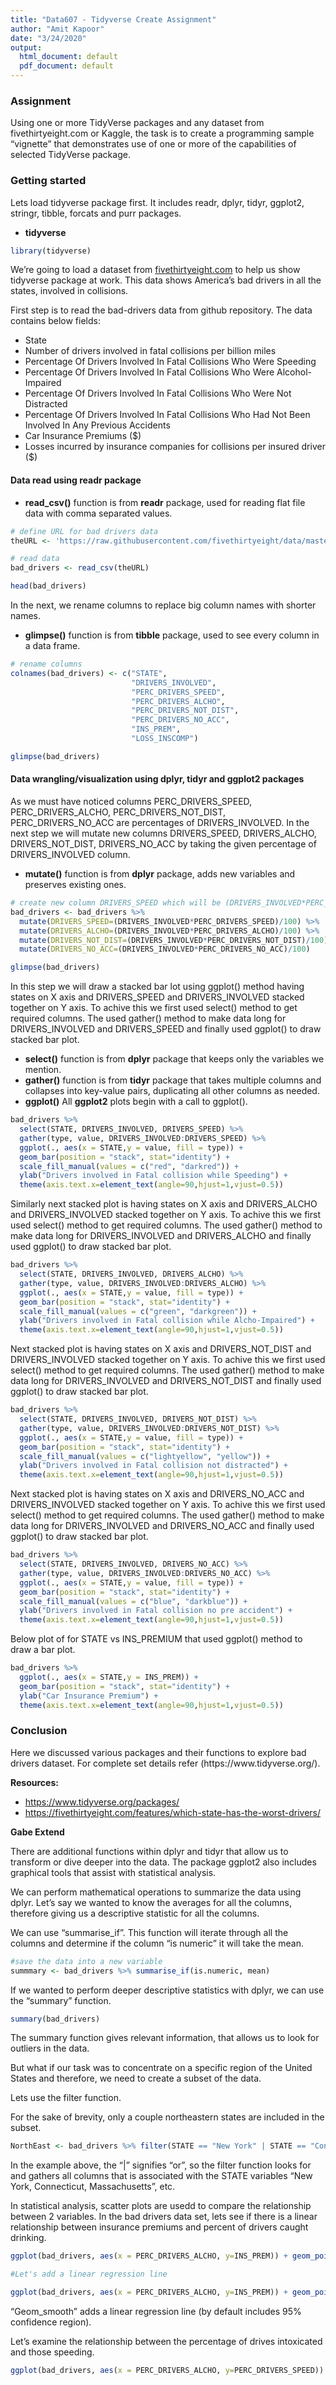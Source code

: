 ```yaml
---
title: "Data607 - Tidyverse Create Assignment"
author: "Amit Kapoor"
date: "3/24/2020"
output:
  html_document: default
  pdf_document: default
---
```


### Assignment

Using one or more TidyVerse packages and any dataset from fivethirtyeight.com or Kaggle, the task is to create a programming sample “vignette” that demonstrates use of one or more of the capabilities of selected TidyVerse package.


### Getting started

Lets load tidyverse package first. It includes readr, dplyr, tidyr, ggplot2, stringr, tibble, forcats and purr packages.

* **tidyverse** 


```r
library(tidyverse)
```
  
We're going to load a dataset from [fivethirtyeight.com](https://fivethirtyeight.com/features/which-state-has-the-worst-drivers/) to help us show tidyverse package at work. This data shows America’s bad drivers in all the states, involved in collisions. 


First step is to read the bad-drivers data from github repository. The data contains below fields:

* State	
* Number of drivers involved in fatal collisions per billion miles
* Percentage Of Drivers Involved In Fatal Collisions Who Were Speeding	
* Percentage Of Drivers Involved In Fatal Collisions Who Were Alcohol-Impaired	
* Percentage Of Drivers Involved In Fatal Collisions Who Were Not Distracted	
* Percentage Of Drivers Involved In Fatal Collisions Who Had Not Been Involved In Any Previous Accidents	
* Car Insurance Premiums ($)	
* Losses incurred by insurance companies for collisions per insured driver ($)



#### Data read using readr package

* **read_csv()** function is from **readr** package, used for reading flat file data with comma separated values.


```r

# define URL for bad drivers data
theURL <- 'https://raw.githubusercontent.com/fivethirtyeight/data/master/bad-drivers/bad-drivers.csv'

# read data
bad_drivers <- read_csv(theURL)

head(bad_drivers)
```

In the next, we rename columns to replace big column names with shorter names.

* **glimpse()** function is from **tibble** package, used to see every column in a data frame.

```r
# rename columns
colnames(bad_drivers) <- c("STATE", 
                           "DRIVERS_INVOLVED", 
                           "PERC_DRIVERS_SPEED", 
                           "PERC_DRIVERS_ALCHO", 
                           "PERC_DRIVERS_NOT_DIST", 
                           "PERC_DRIVERS_NO_ACC", 
                           "INS_PREM", 
                           "LOSS_INSCOMP")

glimpse(bad_drivers)
```



#### Data wrangling/visualization using dplyr, tidyr and ggplot2 packages

As we must have noticed columns PERC_DRIVERS_SPEED, PERC_DRIVERS_ALCHO, PERC_DRIVERS_NOT_DIST, PERC_DRIVERS_NO_ACC are percentages of DRIVERS_INVOLVED. In the next step we will mutate new columns DRIVERS_SPEED, DRIVERS_ALCHO, DRIVERS_NOT_DIST, DRIVERS_NO_ACC by taking the given percentage of DRIVERS_INVOLVED column.

* **mutate()** function is from **dplyr** package, adds new variables and preserves existing ones.



```r
# create new column DRIVERS_SPEED which will be (DRIVERS_INVOLVED*PERC_DRIVERS_SPEED)/100
bad_drivers <- bad_drivers %>% 
  mutate(DRIVERS_SPEED=(DRIVERS_INVOLVED*PERC_DRIVERS_SPEED)/100) %>% 
  mutate(DRIVERS_ALCHO=(DRIVERS_INVOLVED*PERC_DRIVERS_ALCHO)/100) %>% 
  mutate(DRIVERS_NOT_DIST=(DRIVERS_INVOLVED*PERC_DRIVERS_NOT_DIST)/100) %>% 
  mutate(DRIVERS_NO_ACC=(DRIVERS_INVOLVED*PERC_DRIVERS_NO_ACC)/100)

glimpse(bad_drivers)
```


In this step we will draw a stacked bar lot using ggplot() method having states on X axis and DRIVERS_SPEED and DRIVERS_INVOLVED stacked together on Y axis. To achive this we first used select() method to get required columns. The used gather() method to make data long for DRIVERS_INVOLVED and DRIVERS_SPEED and finally used ggplot() to draw stacked bar plot.

* **select()** function is from **dplyr** package that keeps only the variables we mention.
* **gather()** function is from **tidyr** package that takes multiple columns and collapses into key-value pairs, duplicating all other columns as needed.
* **ggplot()** All **ggplot2** plots begin with a call to ggplot().

```r
bad_drivers %>% 
  select(STATE, DRIVERS_INVOLVED, DRIVERS_SPEED) %>% 
  gather(type, value, DRIVERS_INVOLVED:DRIVERS_SPEED) %>% 
  ggplot(., aes(x = STATE,y = value, fill = type)) + 
  geom_bar(position = "stack", stat="identity") + 
  scale_fill_manual(values = c("red", "darkred")) + 
  ylab("Drivers involved in Fatal collision while Speeding") + 
  theme(axis.text.x=element_text(angle=90,hjust=1,vjust=0.5))

```

Similarly next stacked plot is having states on X axis and DRIVERS_ALCHO and DRIVERS_INVOLVED stacked together on Y axis. To achive this we first used select() method to get required columns. The used gather() method to make data long for DRIVERS_INVOLVED and DRIVERS_ALCHO and finally used ggplot() to draw stacked bar plot.



```r
bad_drivers %>% 
  select(STATE, DRIVERS_INVOLVED, DRIVERS_ALCHO) %>% 
  gather(type, value, DRIVERS_INVOLVED:DRIVERS_ALCHO) %>% 
  ggplot(., aes(x = STATE,y = value, fill = type)) + 
  geom_bar(position = "stack", stat="identity") + 
  scale_fill_manual(values = c("green", "darkgreen")) + 
  ylab("Drivers involved in Fatal collision while Alcho-Impaired") + 
  theme(axis.text.x=element_text(angle=90,hjust=1,vjust=0.5))

```


Next stacked plot is having states on X axis and DRIVERS_NOT_DIST and DRIVERS_INVOLVED stacked together on Y axis. To achive this we first used select() method to get required columns. The used gather() method to make data long for DRIVERS_INVOLVED and DRIVERS_NOT_DIST and finally used ggplot() to draw stacked bar plot.



```r
bad_drivers %>% 
  select(STATE, DRIVERS_INVOLVED, DRIVERS_NOT_DIST) %>% 
  gather(type, value, DRIVERS_INVOLVED:DRIVERS_NOT_DIST) %>% 
  ggplot(., aes(x = STATE,y = value, fill = type)) + 
  geom_bar(position = "stack", stat="identity") + 
  scale_fill_manual(values = c("lightyellow", "yellow")) + 
  ylab("Drivers involved in Fatal collision not distracted") + 
  theme(axis.text.x=element_text(angle=90,hjust=1,vjust=0.5))

```



Next stacked plot is having states on X axis and DRIVERS_NO_ACC and DRIVERS_INVOLVED stacked together on Y axis. To achive this we first used select() method to get required columns. The used gather() method to make data long for DRIVERS_INVOLVED and DRIVERS_NO_ACC and finally used ggplot() to draw stacked bar plot.


```r
bad_drivers %>% 
  select(STATE, DRIVERS_INVOLVED, DRIVERS_NO_ACC) %>% 
  gather(type, value, DRIVERS_INVOLVED:DRIVERS_NO_ACC) %>% 
  ggplot(., aes(x = STATE,y = value, fill = type)) + 
  geom_bar(position = "stack", stat="identity") + 
  scale_fill_manual(values = c("blue", "darkblue")) + 
  ylab("Drivers involved in Fatal collision no pre accident") + 
  theme(axis.text.x=element_text(angle=90,hjust=1,vjust=0.5))

```


Below plot of for STATE vs INS_PREMIUM that used ggplot() method to draw a bar plot.


```r
bad_drivers %>% 
  ggplot(., aes(x = STATE,y = INS_PREM)) + 
  geom_bar(position = "stack", stat="identity") + 
  ylab("Car Insurance Premium") + 
  theme(axis.text.x=element_text(angle=90,hjust=1,vjust=0.5))
```



### **Conclusion**
Here we discussed various packages and their functions to explore bad drivers dataset. For complete set details refer  (https://www.tidyverse.org/).



**Resources:**

* [https://www.tidyverse.org/packages/](https://www.tidyverse.org/packages/)
* [https://fivethirtyeight.com/features/which-state-has-the-worst-drivers/](https://fivethirtyeight.com/features/which-state-has-the-worst-drivers/)


**Gabe Extend**

There are additional functions within dplyr and tidyr that allow us to transform or dive deeper into the data. The package ggplot2 also includes graphical tools that assist with statistical analysis.

We can perform mathematical operations to summarize the data using dplyr. Let's say we wanted to know the averages for all the columns, therefore giving us a descriptive statistic for all the columns. 

We can use "summarise_if". This function will iterate through all the columns and determine if the column "is numeric" it will take the mean. 

```r

#save the data into a new variable 
summmary <- bad_drivers %>% summarise_if(is.numeric, mean)

```

If we wanted to perform deeper descriptive statistics with dplyr, we can use the "summary" function. 

```r
summary(bad_drivers)

```

The summary function gives relevant information, that allows us to look for outliers in the data. 

But what if our task was to concentrate on a specific region of the United States and therefore, we need to create a subset of the data. 

Lets use the filter function.

For the sake of brevity, only a couple northeastern states are included in the subset. 

```r
NorthEast <- bad_drivers %>% filter(STATE == "New York" | STATE == "Connecticut" | STATE == "Massachusetts" | STATE == "Rhode Island" | STATE == "New Jersey")

```

In the example above, the "|" signifies "or", so the filter function looks for and gathers all columns that is associated with the STATE variables "New York, Connecticut, Massachusetts", etc. 

In statistical analysis, scatter plots are usedd to compare the relationship between 2 variables. In the bad drivers data set, lets see if there is a linear relationship between insurance premiums and percent of drivers caught drinking. 

```r
ggplot(bad_drivers, aes(x = PERC_DRIVERS_ALCHO, y=INS_PREM)) + geom_point()

#Let's add a linear regression line

ggplot(bad_drivers, aes(x = PERC_DRIVERS_ALCHO, y=INS_PREM)) + geom_point() + geom_smooth(method=lm)

```
"Geom_smooth" adds a linear regression line (by default includes 95% confidence region). 

Let's examine the relationship between the percentage of drives intoxicated and those speeding. 

```r
ggplot(bad_drivers, aes(x = PERC_DRIVERS_ALCHO, y=PERC_DRIVERS_SPEED)) + geom_point() + geom_smooth(method=lm)

```


